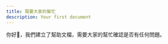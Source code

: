 ```yaml
---
title: 需要大家的幫忙
description: Your first document
---
```


你好👋，我們建立了幫助文檔，需要大家的幫忙確認是否有任何問題。
<Cards>
  <Card title="Learn more about Next.js" href="https://nextjs.org/docs" />
  <Card
    title="Learn more about Next Docs"
    href="https://next-docs-zeta.vercel.app"
  />
</Cards>
